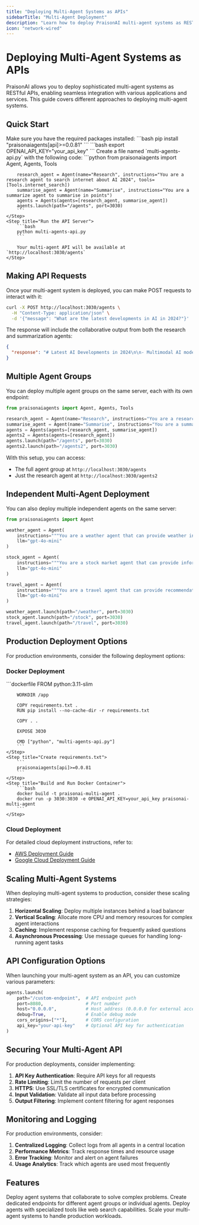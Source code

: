 ```yaml
---
title: "Deploying Multi-Agent Systems as APIs"
sidebarTitle: "Multi-Agent Deployment"
description: "Learn how to deploy PraisonAI multi-agent systems as RESTful APIs for production environments"
icon: "network-wired"
---
```


# Deploying Multi-Agent Systems as APIs

PraisonAI allows you to deploy sophisticated multi-agent systems as RESTful APIs, enabling seamless integration with various applications and services. This guide covers different approaches to deploying multi-agent systems.

## Quick Start

<Steps>
    <Step title="Install Dependencies">
        Make sure you have the required packages installed:
        ```bash
        pip install "praisonaiagents[api]>=0.0.81"
        ```
    </Step>
    <Step title="Set API Key">
        ```bash
        export OPENAI_API_KEY="your_api_key"
        ```
    </Step>
    <Step title="Deploy a Multi-Agent System">
        Create a file named `multi-agents-api.py` with the following code:
        ```python
        from praisonaiagents import Agent, Agents, Tools

        research_agent = Agent(name="Research", instructions="You are a research agent to search internet about AI 2024", tools=[Tools.internet_search])
        summarise_agent = Agent(name="Summarise", instructions="You are a summarize agent to summarise in points")
        agents = Agents(agents=[research_agent, summarise_agent])
        agents.launch(path="/agents", port=3030)
        ```
    </Step>
    <Step title="Run the API Server">
        ```bash
        python multi-agents-api.py
        ```
        
        Your multi-agent API will be available at `http://localhost:3030/agents`
    </Step>
</Steps>

## Making API Requests

Once your multi-agent system is deployed, you can make POST requests to interact with it:

```bash
curl -X POST http://localhost:3030/agents \
  -H "Content-Type: application/json" \
  -d '{"message": "What are the latest developments in AI in 2024?"}'
```

The response will include the collaborative output from both the research and summarization agents:

```json
{
  "response": "# Latest AI Developments in 2024\n\n- Multimodal AI models have become mainstream, combining text, image, audio, and video understanding\n- Significant advancements in AI reasoning capabilities with models like GPT-4o and Claude 3\n- Increased focus on AI alignment and safety research\n- Emergence of specialized AI agents for specific domains\n- Growth in open-source AI models and frameworks\n- Regulatory frameworks for AI being established globally"
}
```

## Multiple Agent Groups

You can deploy multiple agent groups on the same server, each with its own endpoint:

```python
from praisonaiagents import Agent, Agents, Tools

research_agent = Agent(name="Research", instructions="You are a research agent to search internet about AI 2024", tools=[Tools.internet_search])
summarise_agent = Agent(name="Summarise", instructions="You are a summarize agent to summarise in points")
agents = Agents(agents=[research_agent, summarise_agent])
agents2 = Agents(agents=[research_agent])
agents.launch(path="/agents", port=3030)
agents2.launch(path="/agents2", port=3030)
```

With this setup, you can access:
- The full agent group at `http://localhost:3030/agents`
- Just the research agent at `http://localhost:3030/agents2`

## Independent Multi-Agent Deployment

You can also deploy multiple independent agents on the same server:

```python
from praisonaiagents import Agent

weather_agent = Agent(
    instructions="""You are a weather agent that can provide weather information for a given city.""",
    llm="gpt-4o-mini"
)

stock_agent = Agent(
    instructions="""You are a stock market agent that can provide information about stock prices and market trends.""",
    llm="gpt-4o-mini"
)

travel_agent = Agent(
    instructions="""You are a travel agent that can provide recommendations for destinations, hotels, and activities.""",
    llm="gpt-4o-mini"
)

weather_agent.launch(path="/weather", port=3030)
stock_agent.launch(path="/stock", port=3030)
travel_agent.launch(path="/travel", port=3030) 
```

## Production Deployment Options

For production environments, consider the following deployment options:

### Docker Deployment

<Steps>
    <Step title="Create a Dockerfile">
        ```dockerfile
        FROM python:3.11-slim

        WORKDIR /app

        COPY requirements.txt .
        RUN pip install --no-cache-dir -r requirements.txt

        COPY . .

        EXPOSE 3030

        CMD ["python", "multi-agents-api.py"]
        ```
    </Step>
    <Step title="Create requirements.txt">
        ```
        praisonaiagents[api]>=0.0.81
        ```
    </Step>
    <Step title="Build and Run Docker Container">
        ```bash
        docker build -t praisonai-multi-agent .
        docker run -p 3030:3030 -e OPENAI_API_KEY=your_api_key praisonai-multi-agent
        ```
    </Step>
</Steps>

### Cloud Deployment

For detailed cloud deployment instructions, refer to:
- [AWS Deployment Guide](/deploy/aws)
- [Google Cloud Deployment Guide](/deploy/googlecloud)

## Scaling Multi-Agent Systems

When deploying multi-agent systems to production, consider these scaling strategies:

1. **Horizontal Scaling**: Deploy multiple instances behind a load balancer
2. **Vertical Scaling**: Allocate more CPU and memory resources for complex agent interactions
3. **Caching**: Implement response caching for frequently asked questions
4. **Asynchronous Processing**: Use message queues for handling long-running agent tasks

## API Configuration Options

When launching your multi-agent system as an API, you can customize various parameters:

```python
agents.launch(
    path="/custom-endpoint",  # API endpoint path
    port=8080,                # Port number
    host="0.0.0.0",           # Host address (0.0.0.0 for external access)
    debug=True,               # Enable debug mode
    cors_origins=["*"],       # CORS configuration
    api_key="your-api-key"    # Optional API key for authentication
)
```

## Securing Your Multi-Agent API

For production deployments, consider implementing:

1. **API Key Authentication**: Require API keys for all requests
2. **Rate Limiting**: Limit the number of requests per client
3. **HTTPS**: Use SSL/TLS certificates for encrypted communication
4. **Input Validation**: Validate all input data before processing
5. **Output Filtering**: Implement content filtering for agent responses

## Monitoring and Logging

For production environments, consider:

1. **Centralized Logging**: Collect logs from all agents in a central location
2. **Performance Metrics**: Track response times and resource usage
3. **Error Tracking**: Monitor and alert on agent failures
4. **Usage Analytics**: Track which agents are used most frequently

## Features

<CardGroup cols={2}>
  <Card title="Collaborative Agents" icon="users-gear">
    Deploy agent systems that collaborate to solve complex problems.
  </Card>
  <Card title="Specialized Endpoints" icon="sitemap">
    Create dedicated endpoints for different agent groups or individual agents.
  </Card>
  <Card title="Tool Integration" icon="screwdriver-wrench">
    Deploy agents with specialized tools like web search capabilities.
  </Card>
  <Card title="Scalable Architecture" icon="server">
    Scale your multi-agent systems to handle production workloads.
  </Card>
</CardGroup>

